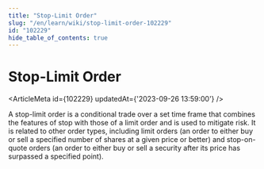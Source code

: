 ```yaml
---
title: "Stop-Limit Order"
slug: "/en/learn/wiki/stop-limit-order-102229"
id: "102229"
hide_table_of_contents: true
---
```



# Stop-Limit Order

<ArticleMeta id={102229} updatedAt={'2023-09-26 13:59:00'} />
<div className='border-solid border-b border-t-0 my-4 border-[var(--ifm-color-gray-300)]' />

A stop-limit order is a conditional trade over a set time frame that combines the features of stop with those of a limit order and is used to mitigate risk. It is related to other order types, including limit orders (an order to either buy or sell a specified number of shares at a given price or better) and stop-on-quote orders (an order to either buy or sell a security after its price has surpassed a specified point).
